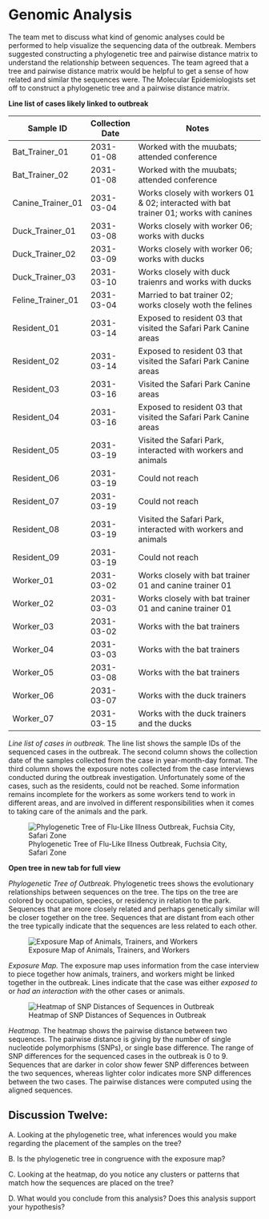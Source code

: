 # Genomic Analysis

The team met to discuss what kind of genomic analyses could be performed to help visualize the sequencing data of the outbreak. Members suggested constructing a phylogenetic tree and pairwise distance matrix to understand the relationship between sequences. The team agreed that a tree and pairwise distance matrix would be helpful to get a sense of how related and similar the sequences were. The Molecular Epidemiologists set off to construct a phylogenetic tree and a pairwise distance matrix.



**Line list of cases likely linked to outbreak**

| Sample ID         | Collection Date | Notes                                                                                  |
|-------------------|-----------------|----------------------------------------------------------------------------------------|
| Bat_Trainer_01    | 2031-01-08      | Worked with the muubats; attended conference                                           |
| Bat_Trainer_02    | 2031-01-08      | Worked with the muubats; attended conference                                           |
| Canine_Trainer_01 | 2031-03-04      | Works closely with workers 01 & 02; interacted with bat trainer 01; works with canines |
| Duck_Trainer_01   | 2031-03-08      | Works closely with worker 06; works with ducks                                         |
| Duck_Trainer_02   | 2031-03-09      | Works closely with worker 06; works with ducks                                         |
| Duck_Trainer_03   | 2031-03-10      | Works closely with duck traienrs and works with ducks                                  |
| Feline_Trainer_01 | 2031-03-04      | Married to bat trainer 02; works closely woth the felines                              |
| Resident_01       | 2031-03-14      | Exposed to resident 03 that visited the Safari Park Canine areas                       |
| Resident_02       | 2031-03-14      | Exposed to resident 03 that visited the Safari Park Canine areas                       |
| Resident_03       | 2031-03-16      | Visited the Safari Park Canine areas                                                   |
| Resident_04       | 2031-03-16      | Exposed to resident 03 that visited the Safari Park Canine areas                       |
| Resident_05       | 2031-03-19      | Visited the Safari Park, interacted with workers and animals                           |
| Resident_06       | 2031-03-19      | Could not reach                                                                        |
| Resident_07       | 2031-03-19      | Could not reach                                                                        |
| Resident_08       | 2031-03-19      | Visited the Safari Park, interacted with workers and animals                           |
| Resident_09       | 2031-03-19      | Could not reach                                                                        |
| Worker_01         | 2031-03-02      | Works closely with bat trainer 01 and canine trainer 01                                |
| Worker_02         | 2031-03-03      | Works closely with bat trainer 01 and canine trainer 01                                |
| Worker_03         | 2031-03-02      | Works with the bat trainers                                                            |
| Worker_04         | 2031-03-03      | Works with the bat trainers                                                            |
| Worker_05         | 2031-03-08      | Works with the bat trainers                                                            |
| Worker_06         | 2031-03-07      | Works with the duck trainers                                                           |
| Worker_07         | 2031-03-15      | Works with the duck trainers and the ducks                                             |


*Line list of cases in outbreak.*
The line list shows the sample IDs of the sequenced cases in the outbreak. The second column shows the collection date of the samples collected from the case in year-month-day format. The third column shows the exposure notes collected from the case interviews conducted during the outbreak investigation. Unfortunately some of the cases, such as the residents, could not be reached. Some information remains incomplete for the workers as some workers tend to work in different areas, and are involved in different responsibilities when it comes to taking care of the animals and the park.


![Phylogenetic Tree of Flu-Like Illness Outbreak, Fuchsia City, Safari Zone](../images/outbreak-tree.jpg)

**Open tree in new tab for full view**

*Phylogenetic Tree of Outbreak.*
Phylogenetic trees shows the evolutionary relationships between sequences on the tree. The tips on the tree are colored by occupation, species, or residency in relation to the park. Sequences that are more closely related and perhaps genetically similar will be closer together on the tree. Sequences that are distant from each other the tree typically indicate that the sequences are less related to each other. 


![Exposure Map of Animals, Trainers, and Workers](../images/case_mapping.jpeg)

*Exposure Map.*
The exposure map uses information from the case interview to piece together how animals, trainers, and workers might be linked together in the outbreak. Lines indicate that the case was either *exposed to* or *had an interaction with* the other cases or animals. 


![Heatmap of SNP Distances of Sequences in Outbreak](../images/heatmap14.jpeg)

*Heatmap.*
The heatmap shows the pairwise distance between two sequences. The pairwise distance is giving by the number of single nucleotide polymorphisms (SNPs), or single base difference. The range of SNP differences for the sequenced cases in the outbreak is 0 to 9. Sequences that are darker in color show fewer SNP differences between the two sequences, whereas lighter color indicates more SNP differences between the two cases. The pairwise distances were computed using the aligned sequences.


## Discussion Twelve:
A. Looking at the phylogenetic tree, what inferences would you make regarding the placement of the samples on the tree?


B. Is the phylogenetic tree in congruence with the exposure map?



C. Looking at the heatmap, do you notice any clusters or patterns that match how the sequences are placed on the tree?



D. What would you conclude from this analysis? Does this analysis support your hypothesis?

